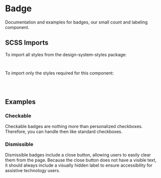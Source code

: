 
<Meta of={badgeStories} />

# Badge

<div className="lead">
  Documentation and examples for badges, our small count and labeling component.
</div>

<Canvas of={badgeStories.Default} />
<div className="hide-col-default">
  <Controls of={badgeStories.Default} />
</div>

## SCSS Imports

To import all styles from the design-system-styles package:

```css
@use '@swisspost/design-system-styles/index.scss';
```

To import only the styles required for this component:

```css dark
@use '@swisspost/design-system-styles/basics.scss';
@use '@swisspost/design-system-styles/components/badge.scss';
```

## Examples

### Checkable

Checkable badges are nothing more than personalized checkboxes.
Therefore, you can handle then like standard checkboxes.

<Canvas of={badgeStories.Checkable} />

### Dismissible

Dismissible badges include a close button, allowing users to easily clear them from the page.
Because the close button does not have a visible text,
it should always include a visually hidden label to ensure accessibility for assistive technology users.

<Canvas of={badgeStories.Dismissible} />

